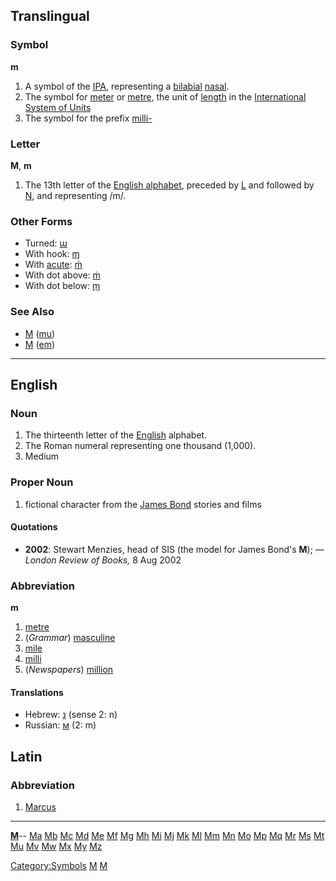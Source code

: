{{wikipedia}}
==Translingual==
===Symbol===
'''m'''

#A symbol of the [[IPA]], representing a [[bilabial]] [[nasal]].
#The symbol for [[meter]] or [[metre]], the unit of [[length]] in the [[International System of Units]]
#The symbol for the prefix [[milli-]]

[[Category:Symbols]]
[[Category:IPA symbols|M]]

===Letter===
'''M''', '''m'''

#The 13th letter of the [[Appendix:English alphabet|English alphabet]], preceded by [[L]] and followed by [[N]], and representing /m/.


===Other Forms===
*Turned: [[ɯ]]
*With hook: [[ɱ]]
*With [[acute]]: [[ḿ]]
*With dot above: [[ṁ]]
*With dot below: [[ṃ]]

===See Also===
*[[Μ]] ([[mu]])
*[[М]] ([[em]])
[[Category:Latin letters|M]]

----

==English==

===Noun===

# The thirteenth letter of the [[English]] alphabet.
# The Roman numeral representing one thousand (1,000).
# Medium

===Proper Noun===
# fictional character from the [[James Bond]] stories and films

====Quotations====
*'''2002''': Stewart Menzies, head of SIS (the model for James Bond's '''M'''); &mdash; ''London Review of Books,'' 8 Aug 2002

===Abbreviation===
'''m'''
# [[metre]]
# (''Grammar'') [[masculine]]
# [[mile]]
# [[milli]]
# (''Newspapers'') [[million]]

====Translations====
*Hebrew: [[נ]] (sense 2: n)
*Russian: [[м]] (2: m)

==Latin==
===Abbreviation===
#[[Marcus]]
----
{{indexletters1}}  '''[http://wiktionary.org/w/wiki.phtml?title=Special:Allpages&from=M M] '''-- [http://wiktionary.org/w/wiki.phtml?title=Special:Allpages&from=Ma Ma] [http://wiktionary.org/w/wiki.phtml?title=Special:Allpages&from=Mb Mb] [http://wiktionary.org/w/wiki.phtml?title=Special:Allpages&from=Mc Mc] [http://wiktionary.org/w/wiki.phtml?title=Special:Allpages&from=Md Md] [http://wiktionary.org/w/wiki.phtml?title=Special:Allpages&from=Me Me] [http://wiktionary.org/w/wiki.phtml?title=Special:Allpages&from=Mf Mf] [http://wiktionary.org/w/wiki.phtml?title=Special:Allpages&from=Mg Mg] [http://wiktionary.org/w/wiki.phtml?title=Special:Allpages&from=Mh Mh] [http://wiktionary.org/w/wiki.phtml?title=Special:Allpages&from=Mi Mi] [http://wiktionary.org/w/wiki.phtml?title=Special:Allpages&from=Mj Mj] [http://wiktionary.org/w/wiki.phtml?title=Special:Allpages&from=Mk Mk] [http://wiktionary.org/w/wiki.phtml?title=Special:Allpages&from=Ml Ml] [http://wiktionary.org/w/wiki.phtml?title=Special:Allpages&from=Mm Mm] [http://wiktionary.org/w/wiki.phtml?title=Special:Allpages&from=Mn Mn] [http://wiktionary.org/w/wiki.phtml?title=Special:Allpages&from=Mo Mo] [http://wiktionary.org/w/wiki.phtml?title=Special:Allpages&from=Mp Mp] [http://wiktionary.org/w/wiki.phtml?title=Special:Allpages&from=Mq Mq] [http://wiktionary.org/w/wiki.phtml?title=Special:Allpages&from=Mr Mr] [http://wiktionary.org/w/wiki.phtml?title=Special:Allpages&from=Ms Ms] [http://wiktionary.org/w/wiki.phtml?title=Special:Allpages&from=Mt Mt] [http://wiktionary.org/w/wiki.phtml?title=Special:Allpages&from=Mu Mu] [http://wiktionary.org/w/wiki.phtml?title=Special:Allpages&from=Mv Mv] [http://wiktionary.org/w/wiki.phtml?title=Special:Allpages&from=Mw Mw] [http://wiktionary.org/w/wiki.phtml?title=Special:Allpages&from=Mx Mx] [http://wiktionary.org/w/wiki.phtml?title=Special:Allpages&from=My My] [http://wiktionary.org/w/wiki.phtml?title=Special:Allpages&from=Mz Mz]<br>
{{indexletters2}}